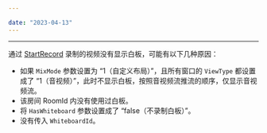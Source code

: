 ```yaml
---

date: "2023-04-13"
---
```


<Title>为什么启动录制后，录制任务成功，但是录制结果的视频中没有显示白板？</Title>



---

通过 [StartRecord](https://doc-zh.zego.im/article/12322) 录制的视频没有显示白板，可能有以下几种原因：

- 如果 `MixMode` 参数设置为 “1（自定义布局）”，且所有窗口的 `ViewType` 都设置成了 “1（音视频）”，此时不显示白板，按照音视频流推流的顺序，仅显示音视频流。
- 该房间 RoomId 内没有使用过白板。
- 将 `HasWhiteboard` 参数设置成了 “false（不录制白板）”。
- 没有传入 `WhiteboardId`。